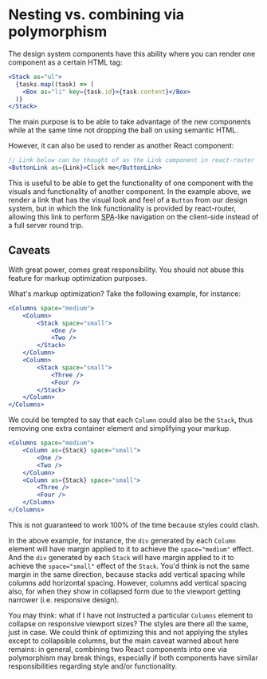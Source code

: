 
<Meta title="Tips and tricks/Nesting vs. combining via polymorphism" />

# Nesting vs. combining via polymorphism

The design system components have this ability where you can render one component as a certain HTML tag:

```jsx
<Stack as="ul">
  {tasks.map((task) => (
    <Box as="li" key={task.id}>{task.content}</Box>
  )}
</Stack>
```

The main purpose is to be able to take advantage of the new components while at the same time not dropping the ball on using semantic HTML.

However, it can also be used to render as another React component:

```jsx
// Link below can be thought of as the Link component in react-router
<ButtonLink as={Link}>Click me</ButtonLink>
```

This is useful to be able to get the functionality of one component with the visuals and functionality of another component. In the example above, we render a link that has the visual look and feel of a `Button` from our design system, but in which the link functionality is provided by react-router, allowing this link to perform <abbr title="Single-Page Application">SPA</abbr>-like navigation on the client-side instead of a full server round trip.

## Caveats

With great power, comes great responsibility. You should not abuse this feature for markup optimization purposes.

What's markup optimization? Take the following example, for instance:

```jsx
<Columns space="medium">
    <Column>
        <Stack space="small">
            <One />
            <Two />
        </Stack>
    </Column>
    <Column>
        <Stack space="small">
            <Three />
            <Four />
        </Stack>
    </Column>
</Columns>
```

We could be tempted to say that each `Column` could also be the `Stack`, thus removing one extra container element and simplifying your markup.

```jsx
<Columns space="medium">
    <Column as={Stack} space="small">
        <One />
        <Two />
    </Column>
    <Column as={Stack} space="small">
        <Three />
        <Four />
    </Column>
</Columns>
```

This is not guaranteed to work 100% of the time because styles could clash.

In the above example, for instance, the `div` generated by each `Column` element will have margin applied to it to achieve the `space="medium"` effect. And the `div` generated by each `Stack` will have margin applied to it to achieve the `space="small"` effect of the `Stack`. You'd think is not the same margin in the same direction, because stacks add vertical spacing while columns add horizontal spacing. However, columns add vertical spacing also, for when they show in collapsed form due to the viewport getting narrower (i.e. responsive design).

You may think: what if I have not instructed a particular `Columns` element to collapse on responsive viewport sizes? The styles are there all the same, just in case. We could think of optimizing this and not applying the styles except to collapsible columns, but the main caveat warned about here remains: in general, combining two React components into one via polymorphism may break things, especially if both components have similar responsibilities regarding style and/or functionality.

